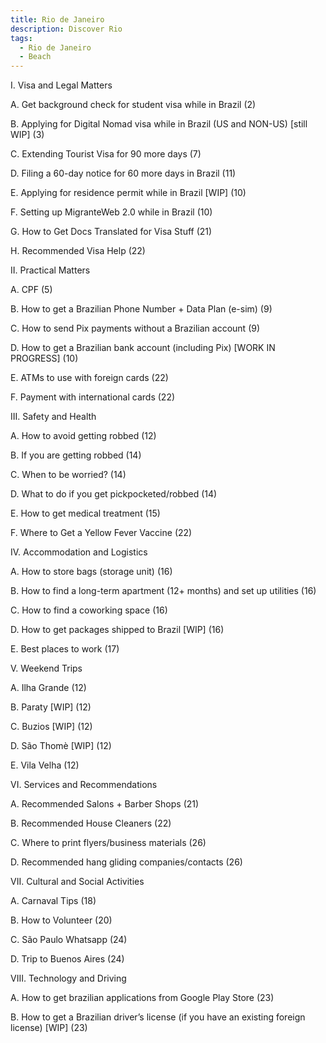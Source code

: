 ```yaml
---
title: Rio de Janeiro
description: Discover Rio
tags:
  - Rio de Janeiro
  - Beach
---
```


I. Visa and Legal Matters

A. Get background check for student visa while in Brazil (2)

B. Applying for Digital Nomad visa while in Brazil (US and NON-US) \[still WIP] (3)

C. Extending Tourist Visa for 90 more days (7)

D. Filing a 60-day notice for 60 more days in Brazil (11)

E. Applying for residence permit while in Brazil \[WIP] (10)

F. Setting up MigranteWeb 2.0 while in Brazil (10)

G. How to Get Docs Translated for Visa Stuff (21)

H. Recommended Visa Help (22)

II. Practical Matters

A. CPF (5)

B. How to get a Brazilian Phone Number + Data Plan (e-sim) (9)

C. How to send Pix payments without a Brazilian account (9)

D. How to get a Brazilian bank account (including Pix) \[WORK IN PROGRESS] (10)

E. ATMs to use with foreign cards (22)

F. Payment with international cards (22)

III. Safety and Health

A. How to avoid getting robbed (12)

B. If you are getting robbed (14)

C. When to be worried? (14)

D. What to do if you get pickpocketed/robbed (14)

E. How to get medical treatment (15)

F. Where to Get a Yellow Fever Vaccine (22)

IV. Accommodation and Logistics

A. How to store bags (storage unit) (16)

B. How to find a long-term apartment (12+ months) and set up utilities (16)

C. How to find a coworking space (16)

D. How to get packages shipped to Brazil \[WIP] (16)

E. Best places to work (17)

V. Weekend Trips

A. Ilha Grande (12)

B. Paraty \[WIP] (12)

C. Buzios \[WIP] (12)

D. São Thomè \[WIP] (12)

E. Vila Velha (12)

VI. Services and Recommendations

A. Recommended Salons + Barber Shops (21)

B. Recommended House Cleaners (22)

C. Where to print flyers/business materials (26)

D. Recommended hang gliding companies/contacts (26)

VII. Cultural and Social Activities

A. Carnaval Tips (18)

B. How to Volunteer (20)

C. São Paulo Whatsapp (24)

D. Trip to Buenos Aires (24)

VIII. Technology and Driving

A. How to get brazilian applications from Google Play Store (23)

B. How to get a Brazilian driver’s license (if you have an existing foreign license) \[WIP] (23)
